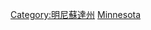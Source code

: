 {{Commonscat|Geography of Minnesota}}

[[Category:明尼蘇達州|Category:明尼蘇達州]]
[[Category:美國各州地理|Minnesota]]